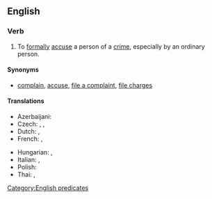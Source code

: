 ==English==

===Verb===
{{head|en|phrase|head=[[press]] [[charge|charges]]}}

# To [[formal]]ly [[accuse]] a person of a [[crime]], especially by an ordinary person.
#: {{ux|en|I'm '''pressing charges''' against you for assaulting me.}}

{{attention|en|topic=law|A surface review indicates that this may simply mean "report a crime", or it may mean something like "insist that a person be tried for a crime". In which countries is this done? Does WP have an article on the phenomenon?}}

====Synonyms====
* {{sense|formally accuse of a crime}} [[complain]], [[accuse]], [[file a complaint]], [[file charges]]

====Translations====
{{trans-top|to formally accuse a person of a crime}}
* Azerbaijani: {{t|az|[[ittiham]] [[irəli sürmək]]}}
* Czech: {{t|cs|vznést obvinění}}, {{t|cs|podat žalobu}}, {{t|cs|zahájit soudní řízení}}
* Dutch: {{t+|nl|aanklagen}}, {{t+|nl|vervolgen}}
* French: {{t+|fr|accuser}}, {{t+|fr|porter plainte}}
{{trans-mid}}
* Hungarian: {{t+|hu|feljelent}}, {{t|hu|[[eljárás]]t [[indít]]}}
* Italian: {{t-check|it|sporgere denuncia}}, {{t+check|it|denunciare}}
* Polish: {{t|pl|wnieść oskarżenie}}
* Thai: {{t+|th|แจ้งความ}}, {{t+|th|ดำเนินคดี}}
{{trans-bottom}}

[[Category:English predicates]]